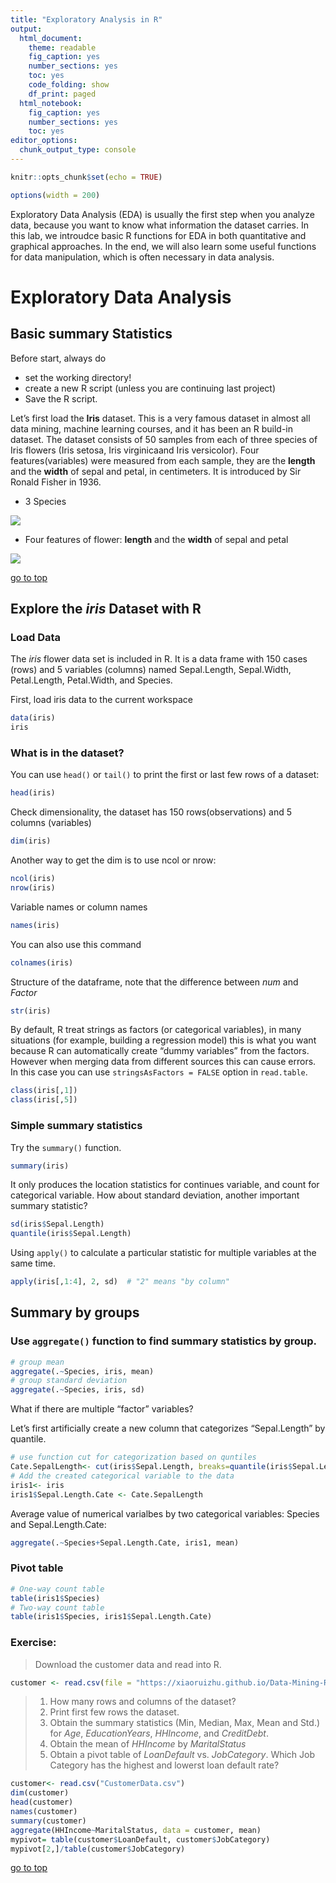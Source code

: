 ```yaml
---
title: "Exploratory Analysis in R"
output: 
  html_document: 
    theme: readable
    fig_caption: yes
    number_sections: yes
    toc: yes
    code_folding: show
    df_print: paged
  html_notebook: 
    fig_caption: yes
    number_sections: yes
    toc: yes
editor_options: 
  chunk_output_type: console
---
```


```r
knitr::opts_chunk$set(echo = TRUE)
```
```r
options(width = 200)
```

Exploratory Data Analysis (EDA) is usually the first step when you analyze data, because you want to know what information the dataset carries. In this lab, we introudce basic R functions for EDA in both quantitative and graphical approaches. In the end, we will also learn some useful functions for data manipulation, which is often necessary in data analysis.

# Exploratory Data Analysis

## Basic summary Statistics

Before start, always do 

* set the working directory!
* create a new R script (unless you are continuing last project)
* Save the R script.

Let's first load the **Iris** dataset. This is a very famous dataset in almost all data mining, machine learning courses, and it has been an R build-in dataset. The dataset consists of 50 samples from each of three species of Iris flowers (Iris setosa, Iris virginicaand Iris versicolor). Four features(variables) were measured from each sample, they are the **length** and the **width** of sepal and petal, in centimeters. It is introduced by Sir Ronald Fisher in 1936.

- 3 Species

![](pic/flower.png)

- Four features of flower: **length** and the **width** of sepal and petal

![](pic/parts.png)

[go to top](#header)

## Explore the *iris* Dataset with R

### Load Data
The *iris* flower data set is included in R. It is a data frame with 150 cases (rows) and 5 variables (columns) named Sepal.Length, Sepal.Width, Petal.Length, Petal.Width, and Species.

First, load iris data to the current workspace
 
```r
data(iris)
iris
```

### What is in the dataset?
You can use `head()` or `tail()` to print the first or last few rows of a dataset:
```r
head(iris)
```

Check dimensionality, the dataset has 150 rows(observations) and 5 columns (variables)
```r
dim(iris)
```

Another way to get the dim is to use ncol or nrow:
```r
ncol(iris)
nrow(iris)
```


Variable names or column names
```r
names(iris)
```

You can also use this command
```r
colnames(iris)
```

Structure of the dataframe, note that the difference between *num* and *Factor*
```r
str(iris)
```

By default, R treat strings as factors (or categorical variables), in many situations  (for example, building a regression model) this is what you want because R can automatically create "dummy variables" from the factors. However when merging data from different sources this can cause errors. In this case you can use `stringsAsFactors = FALSE` option in `read.table`.

```r
class(iris[,1])
class(iris[,5])
```


### Simple summary statistics

Try the `summary()` function.
```r
summary(iris)
```

It only produces the location statistics for continues variable, and count for categorical variable. How about standard deviation, another important summary statistic?

```r
sd(iris$Sepal.Length)
quantile(iris$Sepal.Length)
```

Using `apply()` to calculate a particular statistic for multiple variables at the same time.

```r
apply(iris[,1:4], 2, sd)  # "2" means "by column"
```


## Summary by groups

### Use `aggregate()` function to find summary statistics by group.
```r
# group mean
aggregate(.~Species, iris, mean) 
# group standard deviation
aggregate(.~Species, iris, sd)
```

What if there are multiple "factor" variables?

Let's first artificially create a new column that categorizes "Sepal.Length" by quantile.
```r
# use function cut for categorization based on quntiles
Cate.SepalLength<- cut(iris$Sepal.Length, breaks=quantile(iris$Sepal.Length), include.lowes=T)
# Add the created categorical variable to the data
iris1<- iris
iris1$Sepal.Length.Cate <- Cate.SepalLength
```

Average value of numerical varialbes by two categorical variables: Species and Sepal.Length.Cate:

```r
aggregate(.~Species+Sepal.Length.Cate, iris1, mean)
```


### Pivot table
```r
# One-way count table
table(iris1$Species)
# Two-way count table
table(iris1$Species, iris1$Sepal.Length.Cate)
```


### **Exercise:** 

> Download the customer data and read into R.

```r
customer <- read.csv(file = "https://xiaoruizhu.github.io/Data-Mining-R/lecture/data/CustomerData.csv")
```
>
> 1. How many rows and columns of the dataset?
> 2. Print first few rows the dataset.
> 3. Obtain the summary statistics (Min, Median, Max, Mean and Std.) for *Age*, *EducationYears*, *HHIncome*, and *CreditDebt*.
> 4. Obtain the mean of *HHIncome* by *MaritalStatus*
> 5. Obtain a pivot table of *LoanDefault* vs. *JobCategory*. Which Job Category has the highest and lowerst loan default rate?

```r
customer<- read.csv("CustomerData.csv")
dim(customer)
head(customer)
names(customer)
summary(customer)
aggregate(HHIncome~MaritalStatus, data = customer, mean)
mypivot= table(customer$LoanDefault, customer$JobCategory)
mypivot[2,]/table(customer$JobCategory)
```

[go to top](#header)
